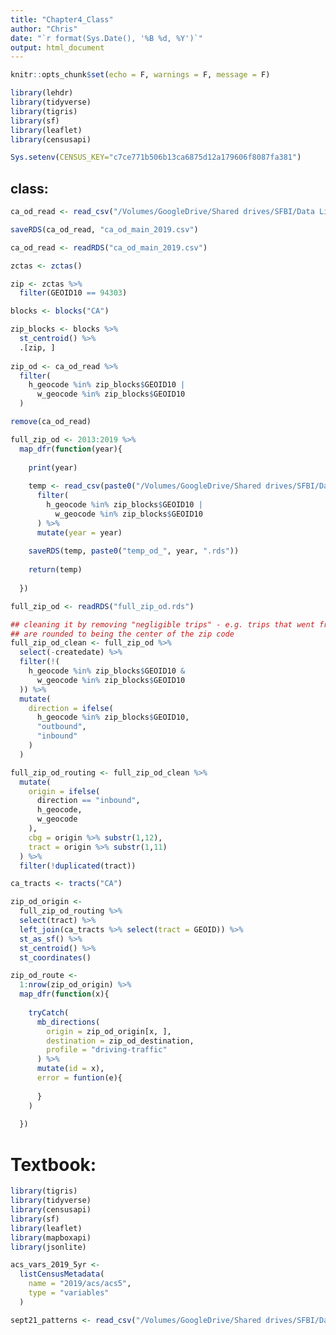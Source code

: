 ```yaml
---
title: "Chapter4_Class"
author: "Chris"
date: "`r format(Sys.Date(), '%B %d, %Y')`"
output: html_document
---
```


```r
knitr::opts_chunk$set(echo = F, warnings = F, message = F)
```

```r
library(lehdr)
library(tidyverse)
library(tigris)
library(sf)
library(leaflet)
library(censusapi)

Sys.setenv(CENSUS_KEY="c7ce771b506b13ca6875d12a179606f8087fa381")
```

## class:

```r
ca_od_read <- read_csv("/Volumes/GoogleDrive/Shared drives/SFBI/Data Library/LODES/ca_od_main_JT01_2019.csv.gz")

saveRDS(ca_od_read, "ca_od_main_2019.csv")

ca_od_read <- readRDS("ca_od_main_2019.csv")

zctas <- zctas()

zip <- zctas %>% 
  filter(GEOID10 == 94303)

blocks <- blocks("CA")

zip_blocks <- blocks %>% 
  st_centroid() %>% 
  .[zip, ]
  
zip_od <- ca_od_read %>% 
  filter(
    h_geocode %in% zip_blocks$GEOID10 |
      w_geocode %in% zip_blocks$GEOID10
  )

remove(ca_od_read)

full_zip_od <- 2013:2019 %>% 
  map_dfr(function(year){
    
    print(year)
    
    temp <- read_csv(paste0("/Volumes/GoogleDrive/Shared drives/SFBI/Data Library/LODES/ca_od_main_JT01_", year, ".csv.gz")) %>% 
      filter(
        h_geocode %in% zip_blocks$GEOID10 |
          w_geocode %in% zip_blocks$GEOID10
      ) %>% 
      mutate(year = year)
    
    saveRDS(temp, paste0("temp_od_", year, ".rds"))
    
    return(temp)
    
  })

full_zip_od <- readRDS("full_zip_od.rds")

## cleaning it by removing "negligible trips" - e.g. trips that went from one zip code to the same zip code - when blocks 
## are rounded to being the center of the zip code
full_zip_od_clean <- full_zip_od %>% 
  select(-createdate) %>% 
  filter(!(
    h_geocode %in% zip_blocks$GEOID10 &
      w_geocode %in% zip_blocks$GEOID10
  )) %>% 
  mutate(
    direction = ifelse(
      h_geocode %in% zip_blocks$GEOID10,
      "outbound",
      "inbound"
    )
  )
```

```r
full_zip_od_routing <- full_zip_od_clean %>% 
  mutate(
    origin = ifelse(
      direction == "inbound",
      h_geocode,
      w_geocode
    ),
    cbg = origin %>% substr(1,12),
    tract = origin %>% substr(1,11)
  ) %>% 
  filter(!duplicated(tract))

ca_tracts <- tracts("CA")

zip_od_origin <- 
  full_zip_od_routing %>% 
  select(tract) %>% 
  left_join(ca_tracts %>% select(tract = GEOID)) %>% 
  st_as_sf() %>% 
  st_centroid() %>% 
  st_coordinates()

zip_od_route <-
  1:nrow(zip_od_origin) %>% 
  map_dfr(function(x){
    
    tryCatch(
      mb_directions(
        origin = zip_od_origin[x, ],
        destination = zip_od_destination,
        profile = "driving-traffic"
      ) %>% 
      mutate(id = x),
      error = funtion(e){
        
      }
    )
    
  })
```



# Textbook:

```r
library(tigris)
library(tidyverse)
library(censusapi)
library(sf)
library(leaflet)
library(mapboxapi)
library(jsonlite)

acs_vars_2019_5yr <-
  listCensusMetadata(
    name = "2019/acs/acs5",
    type = "variables"
  )

sept21_patterns <- read_csv("/Volumes/GoogleDrive/Shared drives/SFBI/Data Library/Safegraph/Neighborhood_Patterns_Sept_2021/neighborhood_patterns.csv.gz")
```


```r

```

